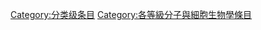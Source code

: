 {{catmore1|[[Wikipedia:分子與細胞生物學专题|Wikipedia:分子與細胞生物學专题]]}}
{{Articles by Quality|topic=分子与细胞生物学|project=分子与细胞生物学|format=TOC}}
{{emptycat}}

[[Category:分类级条目|Category:分类级条目]]
[[Category:各等級分子與細胞生物學條目|Category:各等級分子與細胞生物學條目]]
